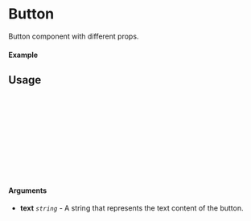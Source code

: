 
<Meta of={Button} title="Button" />

# Button

Button component with different props.

#### Example

<Canvas of={Button.Primary} />

## Usage

```ts
import {Button} from "components-library";

const Example = () => {
  return (
      <Button
        text={"Press me"}
      />
  );
};

export default Example;
```

#### Arguments

- **text** _`string`_ - A string that represents the text content of the button.
